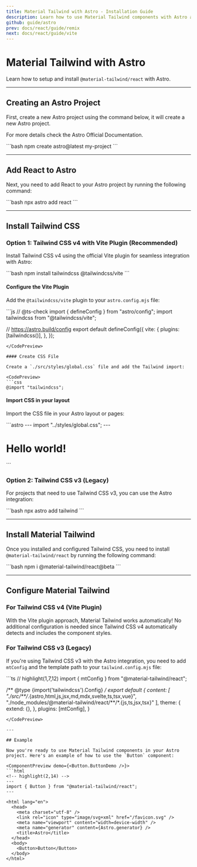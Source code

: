 ```yaml
---
title: Material Tailwind with Astro - Installation Guide
description: Learn how to use Material Tailwind components with Astro and Tailwind CSS to easily create elegant and flexible pages.
github: guide/astro
prev: docs/react/guide/remix
next: docs/react/guide/vite
---
```


# Material Tailwind with Astro

Learn how to setup and install `@material-tailwind/react` with Astro.

---

## Creating an Astro Project

First, create a new Astro project using the command below, it will create a new Astro project.

For more details check the <Link href="https://docs.astro.build/en/install/auto/?ref=material-tailwind" target="_blank">Astro Official Documentation</Link>.

<CodePreview>
```bash
npm create astro@latest my-project
```
</CodePreview>

---

## Add React to Astro

Next, you need to add React to your Astro project by running the following command:

<CodePreview>
```bash
npx astro add react
```
</CodePreview>

---

## Install Tailwind CSS

### Option 1: Tailwind CSS v4 with Vite Plugin (Recommended)

Install Tailwind CSS v4 using the official Vite plugin for seamless integration with Astro:

<CodePreview>
```bash
npm install tailwindcss @tailwindcss/vite
```
</CodePreview>

#### Configure the Vite Plugin

Add the `@tailwindcss/vite` plugin to your `astro.config.mjs` file:

<CodePreview>
```js
// @ts-check
import { defineConfig } from "astro/config";
import tailwindcss from "@tailwindcss/vite";

// https://astro.build/config
export default defineConfig({
  vite: {
    plugins: [tailwindcss()],
  },
});
```
</CodePreview>

#### Create CSS File

Create a `./src/styles/global.css` file and add the Tailwind import:

<CodePreview>
```css
@import "tailwindcss";
```
</CodePreview>

#### Import CSS in your layout

Import the CSS file in your Astro layout or pages:

<CodePreview>
```astro
---
import "../styles/global.css";
---

<h1 class="text-3xl font-bold underline">
  Hello world!
</h1>
```
</CodePreview>

### Option 2: Tailwind CSS v3 (Legacy)

For projects that need to use Tailwind CSS v3, you can use the Astro integration:

<CodePreview>
```bash
npx astro add tailwind
```
</CodePreview>

---

## Install Material Tailwind

Once you installed and configured Tailwind CSS, you need to install `@material-tailwind/react` by running the following command:

<CodePreview>
```bash
npm i @material-tailwind/react@beta
```
</CodePreview>

---

## Configure Material Tailwind

### For Tailwind CSS v4 (Vite Plugin)

With the Vite plugin approach, Material Tailwind works automatically! No additional configuration is needed since Tailwind CSS v4 automatically detects and includes the component styles.

### For Tailwind CSS v3 (Legacy)

If you're using Tailwind CSS v3 with the Astro integration, you need to add `mtConfig` and the template path to your `tailwind.config.mjs` file:

<CodePreview>
```ts
// highlight(1,7,12)
import { mtConfig } from "@material-tailwind/react";

/** @type {import('tailwindcss').Config} */
export default {
  content: [
    "./src/**/*.{astro,html,js,jsx,md,mdx,svelte,ts,tsx,vue}",
    "./node_modules/@material-tailwind/react/**/*.{js,ts,jsx,tsx}"
  ],
  theme: {
    extend: {},
  },
  plugins: [mtConfig],
}
```
</CodePreview>

---

## Example

Now you're ready to use Material Tailwind components in your Astro project. Here's an example of how to use the `Button` component:

<ComponentPreview demo={<Button.ButtonDemo />}>
```html
<!-- highlight(2,14) -->
---
import { Button } from "@material-tailwind/react";
---

<html lang="en">
  <head>
    <meta charset="utf-8" />
    <link rel="icon" type="image/svg+xml" href="/favicon.svg" />
    <meta name="viewport" content="width=device-width" />
    <meta name="generator" content={Astro.generator} />
    <title>Astro</title>
  </head>
  <body>
    <Button>Button</Button>
  </body>
</html>
```
</ComponentPreview>
